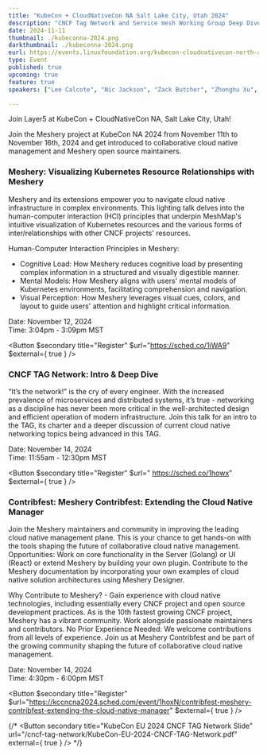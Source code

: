 ```yaml
---
title: "KubeCon + CloudNativeCon NA Salt Lake City, Utah 2024"
description: "CNCF Tag Network and Service mesh Working Group Deep Dive"
date: 2024-11-11
thumbnail: ./kubeconna-2024.png
darkthumbnail: ./kubeconna-2024.png
eurl: https://events.linuxfoundation.org/kubecon-cloudnativecon-north-america/
type: Event
published: true
upcoming: true
feature: true
speakers: ["Lee Calcote", "Nic Jackson", "Zack Butcher", "Zhonghu Xu", "Shivay Lamba"]

---
```


Join Layer5 at KubeCon + CloudNativeCon NA, Salt Lake City, Utah!


<p>
Join the Meshery project at KubeCon NA 2024 from November 11th to November 16th, 2024 and get introduced to collaborative cloud native management and Meshery open source maintainers.
</p>

### Meshery: Visualizing Kubernetes Resource Relationships with Meshery

<p>
Meshery and its extensions empower you to navigate cloud native infrastructure in complex environments. This lighting talk delves into the human-computer interaction (HCI) principles that underpin MeshMap's intuitive visualization of Kubernetes resources and the various forms of inter/relationships with other CNCF projects' resources.

Human-Computer Interaction Principles in Meshery:

<ul>
  <li>Cognitive Load: How Meshery reduces cognitive load by presenting complex information in a structured and visually digestible manner.</li>
  <li>Mental Models: How Meshery aligns with users' mental models of Kubernetes environments, facilitating comprehension and navigation.</li>
  <li>Visual Perception: How Meshery leverages visual cues, colors, and layout to guide users' attention and highlight critical information.</li>
</ul>
</p>

<div class="flex-row">
  <p>
    Date: November 12, 2024<br />
    Time: 3:04pm - 3:09pm MST
  </p>

  <Button $secondary title="Register" $url="https://sched.co/1iWA9" $external={ true } />
</div>

### CNCF TAG Network: Intro & Deep Dive

<p>
“It’s the network!” is the cry of every engineer. With the increased prevalence of microservices and distributed systems, it’s true - networking as a discipline has never been more critical in the well-architected design and efficient operation of modern infrastructure. Join this talk for an intro to the TAG, its charter and a deeper discussion of current cloud native networking topics being advanced in this TAG.
</p>

<div class="flex-row">
  <p>
    Date: November 14, 2024 <br />
    Time: 11:55am - 12:30pm MST
  </p>

  <Button $secondary title="Register" $url=" https://sched.co/1howx" $external={ true } />
</div>

### Contribfest: Meshery Contribfest: Extending the Cloud Native Manager

<p>
Join the Meshery maintainers and community in improving the leading cloud native management plane. This is your chance to get hands-on with the tools shaping the future of collaborative cloud native management. Opportunities: Work on core functionality in the Server (Golang) or UI (React) or extend Meshery by building your own plugin. Contribute to the Meshery documentation by incorporating your own examples of cloud native solution architectures using Meshery Designer. 
</p>
<p>
Why Contribute to Meshery? - Gain experience with cloud native technologies, including essentially every CNCF project and open source development practices. As is the 10th fastest growing CNCF project, Meshery has a vibrant community. Work alongside passionate maintainers and contributors. No Prior Experience Needed: We welcome contributions from all levels of experience. Join us at Meshery Contribfest and be part of the growing community shaping the future of collaborative cloud native management.
</p>

<div class="flex-row">
  <p>
    Date: November 14, 2024 <br />
    Time: 4:30pm - 6:00pm MST
  </p>

  <Button $secondary title="Register" $url="https://kccncna2024.sched.com/event/1hoxN/contribfest-meshery-contribfest-extending-the-cloud-native-manager" $external={ true } />
</div>

{/* 
<Button secondary title="KubeCon EU 2024 CNCF TAG Network Slide" url="/cncf-tag-network/KubeCon-EU-2024-CNCF-TAG-Network.pdf" external={ true } /> */}
